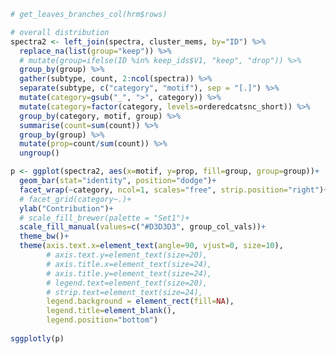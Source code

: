 ```r

# get_leaves_branches_col(hrm$rows)

# overall distribution
spectra2 <- left_join(spectra, cluster_mems, by="ID") %>% 
  replace_na(list(group="keep")) %>% 
  # mutate(group=ifelse(ID %in% keep_ids$V1, "keep", "drop")) %>%
  group_by(group) %>%
  gather(subtype, count, 2:ncol(spectra)) %>%
  separate(subtype, c("category", "motif"), sep = "[.]") %>%
  mutate(category=gsub("_", ">", category)) %>%
  mutate(category=factor(category, levels=orderedcatsnc_short)) %>%
  group_by(category, motif, group) %>%
  summarise(count=sum(count)) %>%
  group_by(group) %>%
  mutate(prop=count/sum(count)) %>%
  ungroup()

p <- ggplot(spectra2, aes(x=motif, y=prop, fill=group, group=group))+
  geom_bar(stat="identity", position="dodge")+
  facet_wrap(~category, ncol=1, scales="free", strip.position="right")+
  # facet_grid(category~.)+
  ylab("Contribution")+
  # scale_fill_brewer(palette = "Set1")+
  scale_fill_manual(values=c("#D3D3D3", group_col_vals))+
  theme_bw()+
  theme(axis.text.x=element_text(angle=90, vjust=0, size=10),
        # axis.text.y=element_text(size=20),
        # axis.title.x=element_text(size=24),
        # axis.title.y=element_text(size=24),
        # legend.text=element_text(size=20),
        # strip.text=element_text(size=24),
        legend.background = element_rect(fill=NA),
        legend.title=element_blank(),
        legend.position="bottom")
   
sggplotly(p)

```
